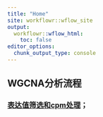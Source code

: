 ```yaml
---
title: "Home"
site: workflowr::wflow_site
output:
  workflowr::wflow_html:
    toc: false
editor_options:
  chunk_output_type: console
---
```


## WGCNA分析流程

### [表达值筛选和cpm处理](FilterAndCpm-analysis.html)；
